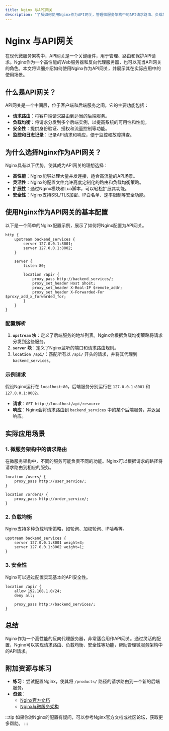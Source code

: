 ```yaml
---
title: Nginx 与API网关
description: "了解如何使用Nginx作为API网关，管理微服务架构中的API请求路由、负载均衡和安全性。"
---
```


# Nginx 与API网关

在现代微服务架构中，API网关是一个关键组件，用于管理、路由和保护API请求。Nginx作为一个高性能的Web服务器和反向代理服务器，也可以充当API网关的角色。本文将详细介绍如何使用Nginx作为API网关，并展示其在实际应用中的使用场景。

## 什么是API网关？

API网关是一个中间层，位于客户端和后端服务之间。它的主要功能包括：

- **请求路由**：将客户端请求路由到适当的后端服务。
- **负载均衡**：将请求分发到多个后端实例，以提高系统的可用性和性能。
- **安全性**：提供身份验证、授权和流量控制等功能。
- **监控和日志记录**：记录API请求和响应，便于监控和故障排查。

## 为什么选择Nginx作为API网关？

Nginx具有以下优势，使其成为API网关的理想选择：

- **高性能**：Nginx能够处理大量并发连接，适合高流量的API场景。
- **灵活性**：Nginx的配置文件允许高度定制化的路由和负载均衡策略。
- **扩展性**：通过Nginx模块和Lua脚本，可以轻松扩展其功能。
- **安全性**：Nginx支持SSL/TLS加密、IP白名单、速率限制等安全功能。

## 使用Nginx作为API网关的基本配置

以下是一个简单的Nginx配置示例，展示了如何将Nginx配置为API网关。

```nginx
http {
    upstream backend_services {
        server 127.0.0.1:8001;
        server 127.0.0.1:8002;
    }

    server {
        listen 80;

        location /api/ {
            proxy_pass http://backend_services/;
            proxy_set_header Host $host;
            proxy_set_header X-Real-IP $remote_addr;
            proxy_set_header X-Forwarded-For $proxy_add_x_forwarded_for;
        }
    }
}
```

### 配置解析

1. **`upstream` 块**：定义了后端服务的地址列表。Nginx会根据负载均衡策略将请求分发到这些服务。
2. **`server` 块**：定义了Nginx监听的端口和请求路由规则。
3. **`location /api/`**：匹配所有以 `/api/` 开头的请求，并将其代理到 `backend_services`。

### 示例请求

假设Nginx运行在 `localhost:80`，后端服务分别运行在 `127.0.0.1:8001` 和 `127.0.0.1:8002`。

- **请求**：`GET http://localhost/api/resource`
- **响应**：Nginx会将请求路由到 `backend_services` 中的某个后端服务，并返回响应。

## 实际应用场景

### 1. 微服务架构中的请求路由

在微服务架构中，不同的服务可能负责不同的功能。Nginx可以根据请求的路径将请求路由到相应的服务。

```nginx
location /users/ {
    proxy_pass http://user_service/;
}

location /orders/ {
    proxy_pass http://order_service/;
}
```

### 2. 负载均衡

Nginx支持多种负载均衡策略，如轮询、加权轮询、IP哈希等。

```nginx
upstream backend_services {
    server 127.0.0.1:8001 weight=3;
    server 127.0.0.1:8002 weight=1;
}
```

### 3. 安全性

Nginx可以通过配置实现基本的API安全性。

```nginx
location /api/ {
    allow 192.168.1.0/24;
    deny all;

    proxy_pass http://backend_services/;
}
```

## 总结

Nginx作为一个高性能的反向代理服务器，非常适合用作API网关。通过灵活的配置，Nginx可以实现请求路由、负载均衡、安全性等功能，帮助管理微服务架构中的API请求。

## 附加资源与练习

- **练习**：尝试配置Nginx，使其将 `/products/` 路径的请求路由到一个新的后端服务。
- **资源**：
  - [Nginx官方文档](https://nginx.org/en/docs/)
  - [Nginx与微服务架构](https://www.nginx.com/blog/deploying-nginx-plus-as-an-api-gateway/)

:::tip
如果你对Nginx的配置有疑问，可以参考Nginx官方文档或社区论坛，获取更多帮助。
:::